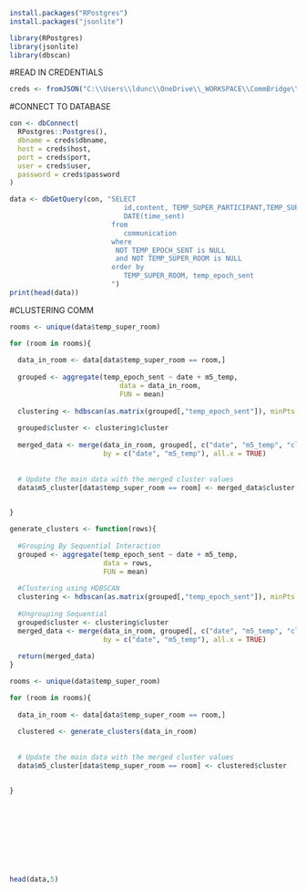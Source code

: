 ```r
install.packages("RPostgres")
install.packages("jsonlite")

library(RPostgres)
library(jsonlite)
library(dbscan)

```

#READ IN CREDENTIALS
```r
creds <- fromJSON("C:\\Users\\ldunc\\OneDrive\\_WORKSPACE\\CommBridge\\credentials\\db_creds.json")
```

#CONNECT TO DATABASE
```r
con <- dbConnect(
  RPostgres::Postgres(),
  dbname = creds$dbname,
  host = creds$host,
  port = creds$port,
  user = creds$user,
  password = creds$password
)
```


```r

data <- dbGetQuery(con, "SELECT 
                            id,content, TEMP_SUPER_PARTICIPANT,TEMP_SUPER_ROOM,m4_weight,m5_temp,TEMP_EPOCH_SENT,
                            DATE(time_sent) 
                         from 
                            communication
                         where 
                          NOT TEMP_EPOCH_SENT is NULL
                          and NOT TEMP_SUPER_ROOM is NULL
                         order by
                            TEMP_SUPER_ROOM, temp_epoch_sent
                         ")
print(head(data))

```


#CLUSTERING COMM 
```r

rooms <- unique(data$temp_super_room)

for (room in rooms){
  
  data_in_room <- data[data$temp_super_room == room,]
  
  grouped <- aggregate(temp_epoch_sent ~ date + m5_temp,
                           data = data_in_room,
                           FUN = mean)
  
  clustering <- hdbscan(as.matrix(grouped[,"temp_epoch_sent"]), minPts = 2)
  
  grouped$cluster <- clustering$cluster
  
  merged_data <- merge(data_in_room, grouped[, c("date", "m5_temp", "cluster")], 
                       by = c("date", "m5_temp"), all.x = TRUE)
  
  
  # Update the main data with the merged cluster values
  data$m5_cluster[data$temp_super_room == room] <- merged_data$cluster

  
}

```
```r

generate_clusters <- function(rows){
  
  #Grouping By Sequential Interaction
  grouped <- aggregate(temp_epoch_sent ~ date + m5_temp,
                       data = rows,
                       FUN = mean)
  
  #Clustering using HDBSCAN
  clustering <- hdbscan(as.matrix(grouped[,"temp_epoch_sent"]), minPts = 2)
  
  #Ungrouping Sequential
  grouped$cluster <- clustering$cluster
  merged_data <- merge(data_in_room, grouped[, c("date", "m5_temp", "cluster")], 
                       by = c("date", "m5_temp"), all.x = TRUE)
  
  return(merged_data)
}


```

```r

rooms <- unique(data$temp_super_room)

for (room in rooms){
  
  data_in_room <- data[data$temp_super_room == room,]
  
  clustered <- generate_clusters(data_in_room)
  
  
  # Update the main data with the merged cluster values
  data$m5_cluster[data$temp_super_room == room] <- clustered$cluster

  
}










head(data,5)

```